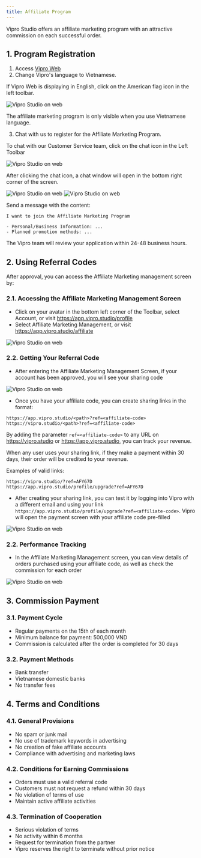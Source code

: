```yaml
---
title: Affiliate Program
---
```


Vipro Studio offers an affiliate marketing program with an attractive commission on each successful order.

## 1. Program Registration

1. Access [Vipro Web](https://app.vipro.studio)
2. Change Vipro's language to Vietnamese.

If Vipro Web is displaying in English, click on the American flag icon in the left toolbar.

<img src="/en/images/partners/switch-language.jpeg" alt="Vipro Studio on web" className="rounded-lg" />

<Warning>The affiliate marketing program is only visible when you use Vietnamese language.</Warning>

3. Chat with us to register for the Affiliate Marketing Program.

To chat with our Customer Service team, click on the chat icon in the Left Toolbar

<img src="/en/images/partners/chat-with-cs.jpeg" alt="Vipro Studio on web" className="rounded-lg" />

After clicking the chat icon, a chat window will open in the bottom right corner of the screen.

<img src="/en/images/partners/chat-window.jpeg" alt="Vipro Studio on web" className="rounded-lg" />

<img src="/en/images/partners/chat-window2.jpeg" alt="Vipro Studio on web" className="rounded-lg" />

Send a message with the content:

```
I want to join the Affiliate Marketing Program

- Personal/Business Information: ...
- Planned promotion methods: ...
```

The Vipro team will review your application within 24-48 business hours.

## 2. Using Referral Codes

After approval, you can access the Affiliate Marketing management screen by:

### 2.1. Accessing the Affiliate Marketing Management Screen

- Click on your avatar in the bottom left corner of the Toolbar, select Account, or visit https://app.vipro.studio/profile
- Select Affiliate Marketing Management, or visit https://app.vipro.studio/affiliate

<img src="/en/images/partners/go-to-affiliate.jpeg" alt="Vipro Studio on web" className="rounded-lg" />

### 2.2. Getting Your Referral Code

- After entering the Affiliate Marketing Management Screen, if your account has been approved, you will see your sharing code

<img src="/en/images/partners/get-affiliate-code.jpeg" alt="Vipro Studio on web" className="rounded-lg" />

- Once you have your affiliate code, you can create sharing links in the format:

```
https://app.vipro.studio/<path>?ref=<affiliate-code>
https://vipro.studio/<path>?ref=<affiliate-code>
```

By adding the parameter `ref=<affiliate-code>` to any URL on https://vipro.studio or https://app.vipro.studio, you can track your revenue.

When any user uses your sharing link, if they make a payment within 30 days, their order will be credited to your revenue.

Examples of valid links:

```
https://vipro.studio/?ref=AFY67D
https://app.vipro.studio/profile/upgrade?ref=AFY67D
```

- After creating your sharing link, you can test it by logging into Vipro with a different email and using your link `https://app.vipro.studio/profile/upgrade?ref=<affiliate-code>`. Vipro will open the payment screen with your affiliate code pre-filled

<img src="/en/images/partners/check-affiliate.jpeg" alt="Vipro Studio on web" className="rounded-lg" />

### 2.2. Performance Tracking

- In the Affiliate Marketing Management screen, you can view details of orders purchased using your affiliate code, as well as check the commission for each order

<img src="/en/images/partners/check-affiliate-orders.jpeg" alt="Vipro Studio on web" className="rounded-lg" />

## 3. Commission Payment

### 3.1. Payment Cycle

- Regular payments on the 15th of each month
- Minimum balance for payment: 500,000 VND
- Commission is calculated after the order is completed for 30 days

### 3.2. Payment Methods

- Bank transfer
- Vietnamese domestic banks
- No transfer fees

## 4. Terms and Conditions

### 4.1. General Provisions

- No spam or junk mail
- No use of trademark keywords in advertising
- No creation of fake affiliate accounts
- Compliance with advertising and marketing laws

### 4.2. Conditions for Earning Commissions

- Orders must use a valid referral code
- Customers must not request a refund within 30 days
- No violation of terms of use
- Maintain active affiliate activities

### 4.3. Termination of Cooperation

- Serious violation of terms
- No activity within 6 months
- Request for termination from the partner
- Vipro reserves the right to terminate without prior notice
